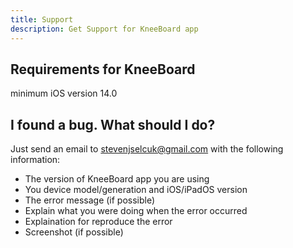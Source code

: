 ```yaml
---
title: Support
description: Get Support for KneeBoard app
---
```



##  Requirements for KneeBoard

minimum iOS version 14.0

<Spacer/>

## I found a bug. What should I do?

Just send an email to stevenjselcuk@gmail.com with the following information:
- The version of KneeBoard app you are using
- You device model/generation and iOS/iPadOS version
- The error message (if possible)
- Explain what you were doing when the error occurred
- Explaination for reproduce the error
- Screenshot (if possible)